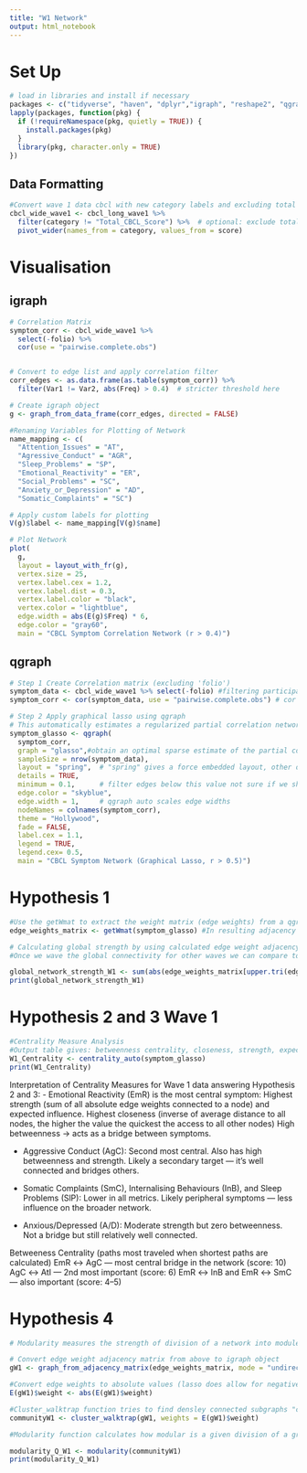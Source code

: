```yaml
---
title: "W1 Network"
output: html_notebook
---
```


# Set Up
```r
# load in libraries and install if necessary
packages <- c("tidyverse", "haven", "dplyr","igraph", "reshape2", "qgraph")
lapply(packages, function(pkg) {
  if (!requireNamespace(pkg, quietly = TRUE)) {
    install.packages(pkg)
  }
  library(pkg, character.only = TRUE)
})
```

## Data Formatting
```r
#Convert wave 1 data cbcl with new category labels and excluding total score to wide format 
cbcl_wide_wave1 <- cbcl_long_wave1 %>%
  filter(category != "Total_CBCL_Score") %>%  # optional: exclude total
  pivot_wider(names_from = category, values_from = score)
```


# Visualisation 

## igraph
```r

# Correlation Matrix
symptom_corr <- cbcl_wide_wave1 %>%
  select(-folio) %>%
  cor(use = "pairwise.complete.obs")


# Convert to edge list and apply correlation filter 
corr_edges <- as.data.frame(as.table(symptom_corr)) %>%
  filter(Var1 != Var2, abs(Freq) > 0.4)  # stricter threshold here

# Create igraph object
g <- graph_from_data_frame(corr_edges, directed = FALSE)

#Renaming Variables for Plotting of Network 
name_mapping <- c(
  "Attention_Issues" = "AT",
  "Agressive_Conduct" = "AGR",
  "Sleep_Problems" = "SP",
  "Emotional_Reactivity" = "ER",
  "Social_Problems" = "SC",
  "Anxiety_or_Depression" = "AD",
  "Somatic_Complaints" = "SC")

# Apply custom labels for plotting
V(g)$label <- name_mapping[V(g)$name]

# Plot Network
plot(
  g,
  layout = layout_with_fr(g),
  vertex.size = 25,
  vertex.label.cex = 1.2,
  vertex.label.dist = 0.3,
  vertex.label.color = "black",
  vertex.color = "lightblue",
  edge.width = abs(E(g)$Freq) * 6,
  edge.color = "gray60",
  main = "CBCL Symptom Correlation Network (r > 0.4)")
```


## qgraph
```r
# Step 1 Create Correlation matrix (excluding 'folio')
symptom_data <- cbcl_wide_wave1 %>% select(-folio) #filtering participant ID 
symptom_corr <- cor(symptom_data, use = "pairwise.complete.obs") # cor function computes the correlation between columns x and y,  "pairwise.complete.obsc omputes each pairwise correlation using only the rows (observations) that have non-missing values for that pair of variables

# Step 2 Apply graphical lasso using qgraph
# This automatically estimates a regularized partial correlation network
symptom_glasso <- qgraph(
  symptom_corr,
  graph = "glasso",#obtain an optimal sparse estimate of the partial correlation matrix using the glasso package (Friedman, Hastie and Tibshirani, 2011)
  sampleSize = nrow(symptom_data),
  layout = "spring",  # "spring" gives a force embedded layout, other options are "circle" or "groups", in fritz paper she used "layout"
  details = TRUE,
  minimum = 0.1,      # filter edges below this value not sure if we should filter for a maximum too 
  edge.color = "skyblue",
  edge.width = 1,     # qgraph auto scales edge widths
  nodeNames = colnames(symptom_corr),
  theme = "Hollywood",
  fade = FALSE,
  label.cex = 1.1,
  legend = TRUE,
  legend.cex= 0.5,
  main = "CBCL Symptom Network (Graphical Lasso, r > 0.5)")
```

# Hypothesis 1
```r
#Use the getWmat to extract the weight matrix (edge weights) from a qgraph object 
edge_weights_matrix <- getWmat(symptom_glasso) #In resulting adjacency matrix each cell represents the edge weight correlation between variables can be positive (direct relationship ) or negative (inverse relationship) or 0 (no edge)

# Calculating global strength by using calculated edge weight adjacency matrix from above, excludes diagnoal (repeated relationships), extracts only unique edge weights, takes their absolute value and adds them all up thus global network  strength = sum of absolute edge weights
#Once we wave the global connectivity for other waves we can compare to see if other waves have greater or decreased symptomp connectivity 

global_network_strength_W1 <- sum(abs(edge_weights_matrix[upper.tri(edge_weights_matrix)]))
print(global_network_strength_W1)
```


# Hypothesis 2 and 3 Wave 1
```r
#Centrality Measure Analysis 
#Output table gives: betweenness centrality, closeness, strength, expected influence, shortest path length 
W1_Centrality <- centrality_auto(symptom_glasso)
print(W1_Centrality)
```

Interpretation of Centrality Measures for Wave 1 data answering Hypothesis 2 and 3: 
- Emotional Reactivity (EmR) is the most central symptom:
    Highest strength (sum of all absolute edge weights connected to a node) and expected influence.
    Highest closeness (inverse of average distance to all nodes, the higher the value the quickest the access to all other nodes)
    High betweenness → acts as a bridge between symptoms.
    
- Aggressive Conduct (AgC):
  Second most central.
  Also has high betweenness and strength.
  Likely a secondary target — it's well connected and bridges others.
  
- Somatic Complaints (SmC), Internalising Behaviours (InB), and Sleep Problems (SlP):
  Lower in all metrics.
  Likely peripheral symptoms — less influence on the broader network.
  
- Anxious/Depressed (A/D):
  Moderate strength but zero betweenness.
  Not a bridge but still relatively well connected.

Betweeness Centrality (paths most traveled when shortest paths are calculated)
EmR ↔ AgC — most central bridge in the network (score: 10)
AgC ↔ AtI — 2nd most important (score: 6)
EmR ↔ InB and EmR ↔ SmC — also important (score: 4–5)



# Hypothesis 4 
```r
# Modularity measures the strength of division of a network into modules (i.e., communities or clusters). A higher Q (typically 0.3–0.7) indicates a clearer, well-separated modular structure.

# Convert edge weight adjacency matrix from above to igraph object
gW1 <- graph_from_adjacency_matrix(edge_weights_matrix, mode = "undirected", weighted = TRUE, diag = FALSE)

#Convert edge weights to absolute values (lasso does allow for negative weight values)
E(gW1)$weight <- abs(E(gW1)$weight)

#Cluster_walktrap function tries to find densley connected subgraphs "communities" in a graph via random walks. The idea is that short random walks tend to stay in the same community 
communityW1 <- cluster_walktrap(gW1, weights = E(gW1)$weight)

#Modularity function calculates how modular is a given division of a graph into subgraphs, from (McElroy et al) Q index >0.3 suggesting nodes are arranged in non-random communities 

modularity_Q_W1 <- modularity(communityW1)
print(modularity_Q_W1)
```

